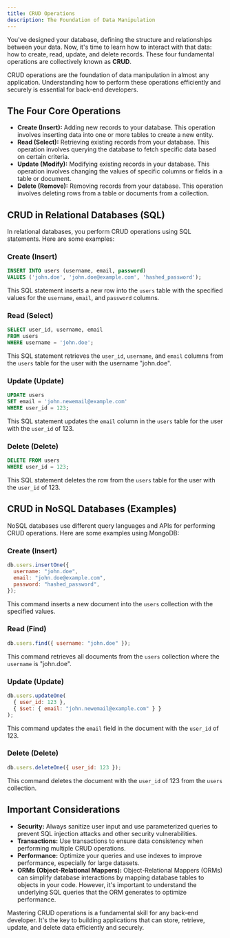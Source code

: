 ```yaml
---
title: CRUD Operations
description: The Foundation of Data Manipulation
---
```


You've designed your database, defining the structure and relationships between your data.
Now, it's time to learn how to interact with that data: how to create, read, update, and delete records.
These four fundamental operations are collectively known as **CRUD**.

CRUD operations are the foundation of data manipulation in almost any application.
Understanding how to perform these operations efficiently and securely is essential for back-end developers.

## The Four Core Operations

- **Create (Insert):** Adding new records to your database.
  This operation involves inserting data into one or more tables to create a new entity.
- **Read (Select):** Retrieving existing records from your database.
  This operation involves querying the database to fetch specific data based on certain criteria.
- **Update (Modify):** Modifying existing records in your database.
  This operation involves changing the values of specific columns or fields in a table or document.
- **Delete (Remove):** Removing records from your database.
  This operation involves deleting rows from a table or documents from a collection.

## CRUD in Relational Databases (SQL)

In relational databases, you perform CRUD operations using SQL statements.
Here are some examples:

### Create (Insert)

```sql
INSERT INTO users (username, email, password)
VALUES ('john.doe', 'john.doe@example.com', 'hashed_password');
```

This SQL statement inserts a new row into the `users` table with the specified values for the `username`, `email`, and `password` columns.

### Read (Select)

```sql
SELECT user_id, username, email
FROM users
WHERE username = 'john.doe';
```

This SQL statement retrieves the `user_id`, `username`, and `email` columns from the `users` table for the user with the username "john.doe".

### Update (Update)

```sql
UPDATE users
SET email = 'john.newemail@example.com'
WHERE user_id = 123;
```

This SQL statement updates the `email` column in the `users` table for the user with the `user_id` of 123.

### Delete (Delete)

```sql
DELETE FROM users
WHERE user_id = 123;
```

This SQL statement deletes the row from the `users` table for the user with the `user_id` of 123.

## CRUD in NoSQL Databases (Examples)

NoSQL databases use different query languages and APIs for performing CRUD operations.
Here are some examples using MongoDB:

### Create (Insert)

```javascript
db.users.insertOne({
  username: "john.doe",
  email: "john.doe@example.com",
  password: "hashed_password",
});
```

This command inserts a new document into the `users` collection with the specified values.

### Read (Find)

```javascript
db.users.find({ username: "john.doe" });
```

This command retrieves all documents from the `users` collection where the `username` is "john.doe".

### Update (Update)

```javascript
db.users.updateOne(
  { user_id: 123 },
  { $set: { email: "john.newemail@example.com" } }
);
```

This command updates the `email` field in the document with the `user_id` of 123.

### Delete (Delete)

```javascript
db.users.deleteOne({ user_id: 123 });
```

This command deletes the document with the `user_id` of 123 from the `users` collection.

## Important Considerations

- **Security:** Always sanitize user input and use parameterized queries to prevent SQL injection attacks and other security vulnerabilities.
- **Transactions:** Use transactions to ensure data consistency when performing multiple CRUD operations.
- **Performance:** Optimize your queries and use indexes to improve performance, especially for large datasets.
- **ORMs (Object-Relational Mappers):** Object-Relational Mappers (ORMs) can simplify database interactions by mapping database tables to objects in your code.
  However, it's important to understand the underlying SQL queries that the ORM generates to optimize performance.

Mastering CRUD operations is a fundamental skill for any back-end developer.
It's the key to building applications that can store, retrieve, update, and delete data efficiently and securely.
